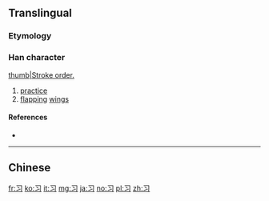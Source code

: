 {{also|習}}<!-- may be replaced by zh-forms -->
==Translingual==

===Etymology===
{{Han simp|f=习|t=&nbsp;|f2=白|t2=&nbsp;}}

===Han character===
{{Han char|rn=15|rad=冫|as=01|sn=3|four=|canj=SIM|ids=⿹𠃌冫}}
[[image:习-bw.png|thumb|Stroke order.]]

# [[practice]]
# [[flapping]] [[wing]]s

====References====
* {{Han ref|kx=0084.051|hdz=10051.030|uh=4E60|ud=20064}}

----
==Chinese==
{{zh-see|習}}

[[fr:习]]
[[ko:习]]
[[it:习]]
[[mg:习]]
[[ja:习]]
[[no:习]]
[[pl:习]]
[[zh:习]]
